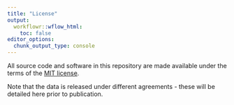 ```yaml
---
title: "License"
output:
  workflowr::wflow_html:
    toc: false
editor_options:
  chunk_output_type: console
---
```



All source code and software in this repository are made available
under the terms of the
[MIT license](https://opensource.org/licenses/mit-license.html). 

Note that the data is released under different agreements - these will be detailed
here prior to publication.


